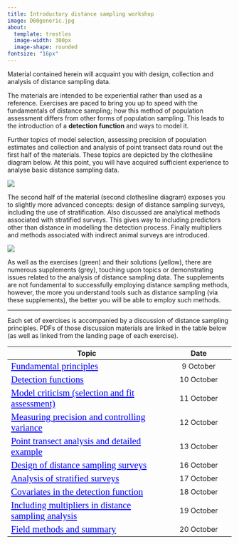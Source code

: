 ```yaml
---
title: Introductory distance sampling workshop
image: D60generic.jpg
about: 
  template: trestles
  image-width: 300px
  image-shape: rounded
fontsize: "16px"
---
```



<style>

a:link {
  color: blue;
  font-family: verdana;
  font-size: 130%;
}
a:visited {
  color: red;
  font-family: verdana;
  font-size: 100%;
}

</style>

Material contained herein will acquaint you with design, collection and analysis of distance sampling data.

The materials are intended to be experiential rather than used as a reference. Exercises are paced to bring you up to speed with the fundamentals of distance sampling; how this method of population assessment differs from other forms of population sampling. This leads to the introduction of a **detection function** and ways to model it.

Further topics of model selection, assessing precision of population estimates and collection and analysis of point transect data round out the first half of the materials. These topics are depicted by the clothesline diagram below. At this point, you will have acquired sufficient experience to analyse basic distance sampling data.

::: column-body-outset
![](ericline1.svg)
:::

The second half of the material (second clothesline diagram) exposes you to slightly more advanced concepts: design of distance sampling surveys, including the use of stratification. Also discussed are analytical methods associated with stratified surveys. This gives way to including predictors other than distance in modelling the detection process. Finally multipliers and methods associated with indirect animal surveys are introduced.

::: column-body-outset
![](wkshp-part2.svg)
:::

As well as the exercises (green) and their solutions (yellow), there are numerous supplements (grey), touching upon topics or demonstrating issues related to the analysis of distance sampling data. The supplements are not fundamental to successfully employing distance sampling methods, however, the more you understand tools such as distance sampling (via these supplements), the better you will be able to employ such methods.

------------------------------------------------------------------------

Each set of exercises is accompanied by a discussion of distance sampling principles. PDFs of those discussion materials are linked in the table below (as well as linked from the landing page of each exercise).

| Topic                                                                              |    Date    |
|---------------------------------------------------|:-------------------:|
| [Fundamental principles](/lectures/BlockA-22.pdf)                              | 9 October |
| [Detection functions](/lectures/BlockB-22.pdf)                                 | 10 October |
| [Model criticism (selection and fit assessment)](/lectures/BlockC-22.pdf)      | 11 October |
| [Measuring precision and controlling variance](/lectures/BlockD-22.pdf)        | 12 October |
| [Point transect analysis and detailed example](/lectures/BlockE-22.pdf)        | 13 October |
| [Design of distance sampling surveys](/lectures/BlockF-22.pdf)                 | 16 October |
| [Analysis of stratified surveys](/lectures/BlockG-22.pdf)                      | 17 October |
| [Covariates in the detection function](/lectures/BlockH-22.pdf)                | 18 October |
| [Including multipliers in distance sampling analysis](/lectures/BlockI-22.pdf) | 19 October |
| [Field methods and summary](/lectures/BlockJ-22.pdf)                           | 20 October |
